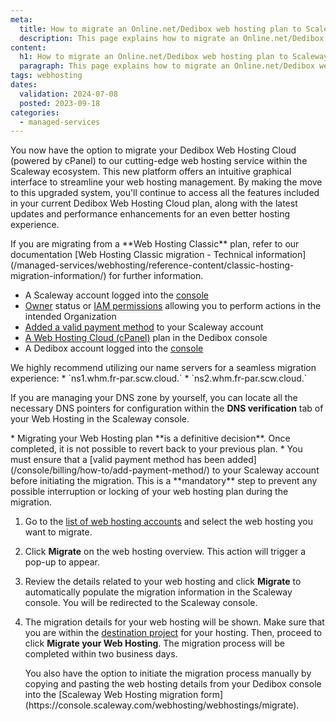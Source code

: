```yaml
---
meta:
  title: How to migrate an Online.net/Dedibox web hosting plan to Scaleway
  description: This page explains how to migrate an Online.net/Dedibox web hosting plan to Scaleway.
content:
  h1: How to migrate an Online.net/Dedibox web hosting plan to Scaleway
  paragraph: This page explains how to migrate an Online.net/Dedibox web hosting plan to Scaleway.
tags: webhosting
dates:
  validation: 2024-07-08
  posted: 2023-09-18
categories:
  - managed-services
---
```


You now have the option to migrate your Dedibox Web Hosting Cloud (powered by cPanel) to our cutting-edge web hosting service within the Scaleway ecosystem. This new platform offers an intuitive graphical interface to streamline your web hosting management. By making the move to this upgraded system, you'll continue to access all the features included in your current Dedibox Web Hosting Cloud plan, along with the latest updates and performance enhancements for an even better hosting experience.

<Message type="tip">
    If you are migrating from a **Web Hosting Classic** plan, refer to our documentation [Web Hosting Classic migration - Technical information](/managed-services/webhosting/reference-content/classic-hosting-migration-information/) for further information.
</Message>

<Macro id="requirements" />

- A Scaleway account logged into the [console](https://console.scaleway.com)
- [Owner](/identity-and-access-management/iam/concepts/#owner) status or [IAM permissions](/identity-and-access-management/iam/concepts/#permission) allowing you to perform actions in the intended Organization
- [Added a valid payment method](/console/billing/how-to/add-payment-method/) to your Scaleway account
- [A Web Hosting Cloud (cPanel)](/dedibox-console/cpanel-hosting/quickstart/) plan in the Dedibox console
- A Dedibox account logged into the [console](https://console.online.net/)

<Message type="tip">
  We highly recommend utilizing our name servers for a seamless migration experience:
    * `ns1.whm.fr-par.scw.cloud.`
    * `ns2.whm.fr-par.scw.cloud.`

  If you are managing your DNS zone by yourself, you can locate all the necessary DNS pointers for configuration within the **DNS verification** tab of your Web Hosting in the Scaleway console.
</Message>

<Message type="important">
  * Migrating your Web Hosting plan **is a definitive decision**. Once completed, it is not possible to revert back to your previous plan.
  * You must ensure that a [valid payment method has been added](/console/billing/how-to/add-payment-method/) to your Scaleway account before initiating the migration. This is a **mandatory** step to prevent any possible interruption or locking of your web hosting plan during the migration.
</Message>

1. Go to the [list of web hosting accounts](https://console.online.net/en/mut/list) and select the web hosting you want to migrate.
2. Click **Migrate** on the web hosting overview. This action will trigger a pop-up to appear.
3. Review the details related to your web hosting and click **Migrate** to automatically populate the migration information in the Scaleway console. You will be redirected to the Scaleway console.
4. The migration details for your web hosting will be shown. Make sure that you are within the [destination project](/identity-and-access-management/organizations-and-projects/quickstart/) for your hosting. Then, proceed to click **Migrate your Web Hosting**.
    <Lightbox src="scaleway-webhosting-migrate-console.webp" alt="" />
    <Message type="note">
        The migration process will be completed within two business days.
    </Message>

    <Message type="tip">
      You also have the option to initiate the migration process manually by copying and pasting the web hosting details from your Dedibox console into the [Scaleway Web Hosting migration form](https://console.scaleway.com/webhosting/webhostings/migrate).
    </Message>


